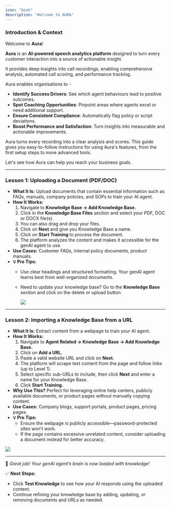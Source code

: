 ```yaml
---
icon: "book"
description: "Welcome to AURA"
---
```


### **Introduction & Context**

Welcome to **Aura**\! 

**Aura** is an **AI‑powered speech analytics platform** designed to turn every customer interaction into a source of actionable insight. 

It provides deep insights into call recordings, enabling comprehensive analysis, automated call scoring, and performance tracking. 

Aura enables organisations to - 

- **Identify Success Drivers**: See which agent behaviours lead to positive outcomes. 
- **Spot Coaching Opportunities**: Pinpoint areas where agents excel or need additional support. 
- **Ensure Consistent Compliance**: Automatically flag policy or script deviations. 
- **Boost Performance and Satisfaction**: Turn insights into measurable and actionable improvements. 

Aura turns every recording into a clear analysis and scores. This guide gives you easy-to-follow instructions for using Aura's features, from the first setup steps to more advanced tools.

Let's see how Aura can help you reach your business goals.

---

### **Lesson 1: Uploading a Document (PDF/DOC)**

- **What It Is:** Upload documents that contain essential information such as FAQs, manuals, company policies, and SOPs to train your AI agent.
- **How It Works:**
  1. Navigate to **Knowledge Base → Add Knowledge Base.**
  2. Click in the **Knowledge Base Files** section and select your PDF, DOC or DOCX file(s).
  3. You can also drag and drop your files.
  4. Click on **Next** and give you Knowledge Base a name.
  5. Click on **Start Training** to process the document.
  6. The platform analyzes the content and makes it accessible for the genAI agent to use.
- **Use Cases:** Customer FAQs, internal policy documents, product manuals.
- **💡 Pro Tips:**
  - Use clear headings and structured formatting. Your genAI agent learns best from well-organized documents.
  - Need to update your knowledge base? Go to the **Knowledge Base** section and click on the delete or upload button

    ![](/CreateKBfile.gif)

---

### **Lesson 2: Importing a Knowledge Base from a URL**

- **What It Is:** Extract content from a webpage to train your AI agent.
- **How It Works:**
  1. Navigate to **Agent Related → Knowledge Base → Add Knowledge Base.**
  2. Click on **Add a URL.**
  3. Paste a valid website URL and click on **Next.**
  4. The platform will scrape text content from the page and follow links (up to Level 1).
  5. Select specific sub-URLs to include, then click **Next** and enter a name for your Knowledge Base.
  6. Click **Start Training.**
- **Why Use This?** Perfect for leveraging online help centers, publicly available documents, or product pages without manually copying content.
- **Use Cases:** Company blogs, support portals, product pages, pricing pages.
- **💡 Pro Tips:**
  - Ensure the webpage is publicly accessible—password-protected sites won’t work.
  - If the page contains excessive unrelated content, consider uploading a document instead for better accuracy.

![](/KB2.gif)

---

🎉 _Great job\! Your genAI agent’s brain is now loaded with knowledge\!_

✅ **Next Steps:**

- Click **Test Knowledge** to see how your AI responds using the uploaded content.
- Continue refining your knowledge base by adding, updating, or removing documents and URLs as needed.